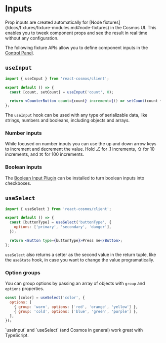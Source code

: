 
# Inputs

<Callout type="info">
  Prop inputs are created automatically for [Node
  fixtures](/docs/fixtures/fixture-modules.md#node-fixtures) in the Cosmos UI.
  This enables you to tweek component props and see the result in real time
  without any configuration.
</Callout>

The following fixture APIs allow you to define component inputs in the [Control Panel](/docs/user-interface.md#control-panel).

## `useInput`

```jsx filename="CounterButton.fixture.jsx"
import { useInput } from 'react-cosmos/client';

export default () => {
  const [count, setCount] = useInput('count', 0);

  return <CounterButton count={count} increment={() => setCount(count + 1)} />;
};
```

The `useInput` hook can be used with any type of serializable data, like strings, numbers and booleans, including objects and arrays.

### Number inputs

While focused on number inputs you can use the up and down arrow keys to increment and decrement the value. Hold ⎇ for .1 increments, ⇧ for 10 increments, and ⌘ for 100 increments.

### Boolean inputs

The [Boolean Input Plugin](/docs/plugins#boolean-input-plugin) can be installed to turn boolean inputs into checkboxes.

## `useSelect`

```jsx filename="Button.fixture.jsx"
import { useSelect } from 'react-cosmos/client';

export default () => {
  const [buttonType] = useSelect('buttonType', {
    options: ['primary', 'secondary', 'danger'],
  });

  return <Button type={buttonType}>Press me</Button>;
};
```

`useSelect` also returns a setter as the second value in the return tuple, like the `useState` hook, in case you want to change the value programatically.

### Option groups

You can group options by passing an array of objects with `group` and `options` properties.

```jsx
const [color] = useSelect('color', {
  options: [
    { group: 'warm', options: ['red', 'orange', 'yellow'] },
    { group: 'cold', options: ['blue', 'green', 'purple'] },
  ],
});
```

<Callout type="info">
  `useInput` and `useSelect` (and Cosmos in general) work great with TypeScript.
</Callout>
